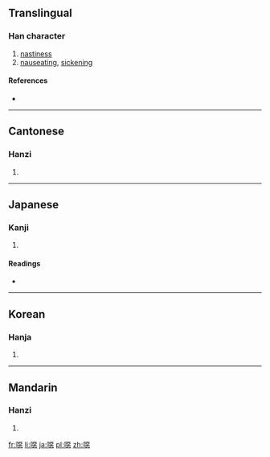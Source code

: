 {{also|恶}}
==Translingual==

===Han character===
{{Han char|rn=30|rad=口|as=12|sn=15|four=6103<sub>1</sub>|canj=口一一心 (RMMP)|ids=⿰[[口]][[惡]]}}

# [[nastiness]]
# [[nauseating]], [[sickening]]

====References====
* {{Han ref|kx=0208.050|dkj=04285|dj=0431.020|hdz=10681.050|uh=5641|ud=22081|bh=E4FA|bd=58618}}

----

==Cantonese==

===Hanzi===
{{yue-hanzi|jyut=[[ngok3]], [[ok3]]|y=ngok3, ok3}}

# {{defn|lang=yue|sort=口12}}

----

==Japanese==

===Kanji===
{{ja-kanji|grade=|rs=口12}}

# {{defn|lang=ja|sort=口12}}

====Readings====
* {{ja-readings|on=[[お]] (o), [[う]] (u), [[あく]] (aku)|kun=[[おこる]] (okoru)}}

----

==Korean==

===Hanja===
{{ko-hanja|hangeul=오|rv=o|mr=o}}

# {{defn|lang=ko|sort=口12}}

----

==Mandarin==

===Hanzi===
{{cmn-hanzi|pin=[[ě]] ([[e3]])|wg=o<sup>3</sup>}}

# {{defn|lang=cmn|sort=口12}}

[[fr:噁]]
[[li:噁]]
[[ja:噁]]
[[pl:噁]]
[[zh:噁]]